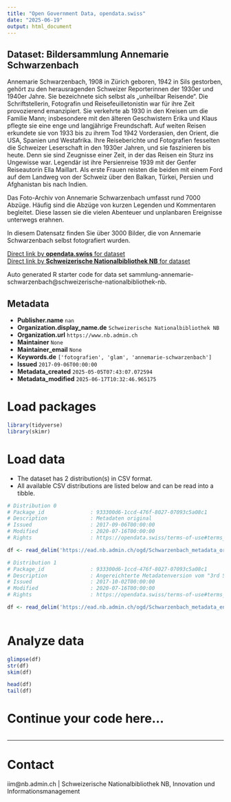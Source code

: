 ```yaml
---
title: "Open Government Data, opendata.swiss"
date: "2025-06-19"
output: html_document
---
```


## Dataset: Bildersammlung Annemarie Schwarzenbach

Annemarie Schwarzenbach, 1908 in Zürich geboren, 1942 in Sils gestorben, gehört zu den herausragenden Schweizer Reporterinnen der 1930er und 1940er Jahre. Sie bezeichnete sich selbst als „unheilbar Reisende“. Die Schriftstellerin, Fotografin und Reisefeuilletonistin war für ihre Zeit provozierend emanzipiert. Sie verkehrte ab 1930 in den Kreisen um die Familie Mann; insbesondere mit den älteren Geschwistern Erika und Klaus pflegte sie eine enge und langjährige Freundschaft. Auf weiten Reisen erkundete sie von 1933 bis zu ihrem Tod 1942 Vorderasien, den Orient, die USA, Spanien und Westafrika. Ihre Reiseberichte und Fotografien fesselten die Schweizer Leserschaft in den 1930er Jahren, und sie faszinieren bis heute. Denn sie sind Zeugnisse einer Zeit, in der das Reisen ein Sturz ins Ungewisse war. Legendär ist ihre Persienreise 1939 mit der Genfer Reiseautorin Ella Maillart. Als erste Frauen reisten die beiden mit einem Ford auf dem Landweg von der Schweiz über den Balkan, Türkei, Persien und Afghanistan bis nach Indien.

Das Foto-Archiv von Annemarie Schwarzenbach umfasst rund 7000 Abzüge. Häufig sind die Abzüge von kurzen Legenden und Kommentaren begleitet. Diese lassen sie die vielen Abenteuer und unplanbaren Ereignisse unterwegs erahnen.

In diesem Datensatz finden Sie über 3000 Bilder, die von Annemarie Schwarzenbach selbst fotografiert wurden.

[Direct link by **opendata.swiss** for dataset](https://opendata.swiss/de/dataset/bildersammlung-annemarie-schwarzenbach1)<br>
[Direct link by **Schweizerische Nationalbibliothek NB** for dataset](https://ead.nb.admin.ch/html/schwarzenbach.html)

Auto generated R starter code for data set sammlung-annemarie-schwarzenbach@schweizerische-nationalbibliothek-nb.

## Metadata

- **Publisher.name** `nan`
- **Organization.display_name.de** `Schweizerische Nationalbibliothek NB`
- **Organization.url** `https://www.nb.admin.ch`
- **Maintainer** `None`
- **Maintainer_email** `None`
- **Keywords.de** `['fotografien', 'glam', 'annemarie-schwarzenbach']`
- **Issued** `2017-09-06T00:00:00`
- **Metadata_created** `2025-05-05T07:43:07.072594`
- **Metadata_modified** `2025-06-17T10:32:46.965175`


# Load packages

```r

library(tidyverse)
library(skimr)

```

# Load data

-   The dataset has 2 distribution(s) in CSV format.
-   All available CSV distributions are listed below and can be read into a tibble.

```r

# Distribution 0
# Package_id               : 933300d6-1ccd-476f-8027-07093c5a08c1
# Description              : Metadaten original
# Issued                   : 2017-09-06T00:00:00
# Modified                 : 2020-07-16T00:00:00
# Rights                   : https://opendata.swiss/terms-of-use#terms_open

df <- read_delim('https://ead.nb.admin.ch/ogd/Schwarzenbach_metadata_original.csv')

# Distribution 1
# Package_id               : 933300d6-1ccd-476f-8027-07093c5a08c1
# Description              : Angereichterte Metadatenversion vom "3rd Swiss Open Cultural Data Hackathon".  Zusätzliche Metadatenfelder: Land_all, Ort_all, Ort_Wikidata, latlong, URL_Bild_Direkt Siehe: https://make.opendata.ch/wiki/project:annemarie_schwarzenbach_photo_collection
# Issued                   : 2017-10-02T00:00:00
# Modified                 : 2020-07-16T00:00:00
# Rights                   : https://opendata.swiss/terms-of-use#terms_open

df <- read_delim('https://ead.nb.admin.ch/ogd/Schwarzenbach_metadata_enriched.csv')



```

# Analyze data

```r

glimpse(df)
str(df)
skim(df)

head(df)
tail(df)

```

# Continue your code here...

```r

```

------------------------------------------------------------------------

# Contact

iim@nb.admin.ch | Schweizerische Nationalbibliothek NB, Innovation und Informationsmanagement
